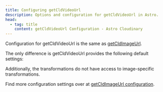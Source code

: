 ```yaml
---
title: Configuring getCldVideoUrl
description: Options and configuration for getCldVideoUrl in Astro.
head:
  - tag: title
    content: getCldVideoUrl Configuration - Astro Cloudinary
---
```



Configuration for getCldVideoUrl is the same as [getCldImageUrl](/getcldimageurl/configuration).

The only difference is getCldVideoUrl provides the following default settings:

<Table
  columns={[
    {
      id: 'prop',
      title: 'Prop'
    },
    {
      id: 'type',
      title: 'Type'
    },
    {
      id: 'default',
      title: 'Default'
    },
  ]}
  data={[
    {
      prop: 'assetType',
      type: 'string',
      default: '"video"',
    },
  ]}
/>

Additionally, the transformations do not have access to image-specific transformations.

Find more configuration settings over at [getCldImageUrl configuration](/getcldimageurl/configuration).
